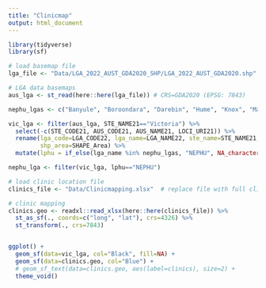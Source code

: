 ---
title: "Clinicmap"
output: html_document
---

```{r setup, include=FALSE}

library(tidyverse)
library(sf)

# load basemap file
lga_file <- "Data/LGA_2022_AUST_GDA2020_SHP/LGA_2022_AUST_GDA2020.shp"  # basemap folder found in the surveillance reporting folder, subfolder Data

# LGA data basemaps
aus_lga <- st_read(here::here(lga_file)) # CRS=GDA2020 (EPSG: 7843)

nephu_lgas <- c("Banyule", "Boroondara", "Darebin", "Hume", "Knox", "Manningham", "Maroondah", "Nillumbik", "Whitehorse", "Whittlesea", "Yarra", "Yarra Ranges")

vic_lga <- filter(aus_lga, STE_NAME21=="Victoria") %>% 
  select(-c(STE_CODE21, AUS_CODE21, AUS_NAME21, LOCI_URI21)) %>% 
  rename(lga_code=LGA_CODE22, lga_name=LGA_NAME22, ste_name=STE_NAME21, areasqkm=AREASQKM, shp_length=SHAPE_Leng, 
         shp_area=SHAPE_Area) %>% 
  mutate(lphu = if_else(lga_name %in% nephu_lgas, "NEPHU", NA_character_))

nephu_lga <- filter(vic_lga, lphu=="NEPHU")

# load clinic location file
clinics_file <- "Data/Clinicmapping.xlsx"  # replace file with full clinic list with long + lat coordinates

# clinic mapping
clinics.geo <- readxl::read_xlsx(here::here(clinics_file)) %>%
  st_as_sf(., coords=c("long", "lat"), crs=4326) %>% 
  st_transform(., crs=7843)


ggplot() + 
  geom_sf(data=vic_lga, col="Black", fill=NA) + 
  geom_sf(data=clinics.geo, col="Blue") + 
  # geom_sf_text(data=clinics.geo, aes(label=clinics), size=2) + 
  theme_void()
```